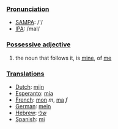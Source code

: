 ===[[Pronunciation]]===
*[[w:SAMPA|SAMPA]]: /'/
*[[w:IPA|IPA]]: /maI/

===[[Possessive adjective]]===

#the noun that follows it, is [[mine]], of [[me]]

===[[Translation]]s===
*[[Dutch]]: [[mijn]]
*[[Esperanto]]: [[mia]]
*[[French]]: [[mon]] ''m'', [[ma]] ''f''
*[[German]]: [[mein]]
*[[Hebrew]]: [[שלי]]
*[[Spanish]]: [[mi]]